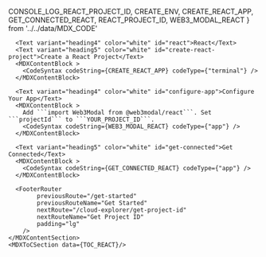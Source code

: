 
  CONSOLE_LOG_REACT_PROJECT_ID,
  CREATE_ENV,
  CREATE_REACT_APP,
  GET_CONNECTED_REACT,
  REACT_PROJECT_ID,
  WEB3_MODAL_REACT
} from '../../data/MDX_CODE'

<MDXLayout>
    <MDXContentSection>
      
      <Text variant="heading4" color="white" id="react">React</Text>
      <Text variant="heading5" color="white" id="create-react-project">Create a React Project</Text>
      <MDXContentBlock >
        <CodeSyntax codeString={CREATE_REACT_APP} codeType={"terminal"} />
      </MDXContentBlock>

      <Text variant="heading4" color="white" id="configure-app">Configure Your App</Text>
      <MDXContentBlock >
        Add ```import Web3Modal from @web3modal/react```. Set ```projectId``` to ```YOUR_PROJECT_ID```.
        <CodeSyntax codeString={WEB3_MODAL_REACT} codeType={"app"} />
      </MDXContentBlock>

      <Text variant="heading5" color="white" id="get-connected">Get Connected</Text>
      <MDXContentBlock >
        <CodeSyntax codeString={GET_CONNECTED_REACT} codeType={"app"} />
      </MDXContentBlock>

      <FooterRouter
            previousRoute="/get-started"
            previousRouteName="Get Started"
            nextRoute="/cloud-explorer/get-project-id"
            nextRouteName="Get Project ID"
            padding="lg"
        />
    </MDXContentSection>
    <MDXToCSection data={TOC_REACT}/>

</MDXLayout>
